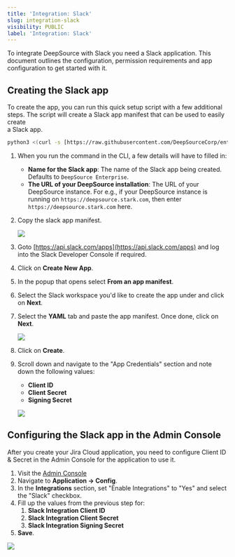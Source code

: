 ```yaml
---
title: 'Integration: Slack'
slug: integration-slack
visibility: PUBLIC
label: 'Integration: Slack'
---
```

To integrate DeepSource with Slack you need a Slack application. This document outlines the configuration, permission requirements and app configuration to get started with it.

## Creating the Slack app

To create the app, you can run this quick setup script with a few additional steps. The script will create a Slack app manifest that can be used to easily create  
a Slack app.

```bash
python3 <(curl -s [https://raw.githubusercontent.com/DeepSourceCorp/enterprise-assets/master/integrations/create_slack_app.py)](https://raw.githubusercontent.com/DeepSourceCorp/enterprise-assets/master/integrations/create_slack_app.py))
```

1. When you run the command in the CLI, a few details will have to filled in:
   - **Name for the Slack app**: The name of the Slack app being created. Defaults to `DeepSource Enterprise`.
   - **The URL of your DeepSource installation**: The URL of your DeepSource instance. For e.g., if your DeepSource instance is running on `https://deepsource.stark.com`, then enter `https://deepsource.stark.com` here.

2. Copy the slack app manifest.

   ![](https://files.readme.io/1350fad-small-create-slack-app.png)

3. Goto [https://api.slack.com/apps](https://api.slack.com/apps) and log into the Slack Developer Console if required.

4. Click on **Create New App**.

5. In the popup that opens select **From an app manifest**.

6. Select the Slack workspace you'd like to create the app under and click on **Next**.

7. Select the **YAML** tab and paste the app manifest. Once done, click on **Next**.

   ![](https://files.readme.io/f33ca18-small-slack-app-manifest-input.png)

8. Click on **Create**.

9. Scroll down and navigate to the "App Credentials" section and note down the following values:

   - **Client ID**
   - **Client Secret**
   - **Signing Secret**

   ![](https://files.readme.io/dc64166-small-slack-app-credentials.png)

## Configuring the Slack app in the Admin Console

After you create your Jira Cloud application, you need to configure Client ID & Secret in the Admin Console for the application to use it.   

1. Visit the [Admin Console](https://docs.deepsource.com/docs/enterprise-server-configuration#admin-console)
2. Navigate to **Application -> Config**.
3. In the **Integrations** section, set "Enable Integrations" to "Yes" and select the "Slack" checkbox.
4. Fill up the values from the previous step for:
   1. **Slack Integration Client ID**
   2. **Slack Integration Client Secret**
   3. **Slack Integration Signing Secret**
5. **Save**.

![](https://files.readme.io/5c9dfca-small-slack-admin-console.png)

